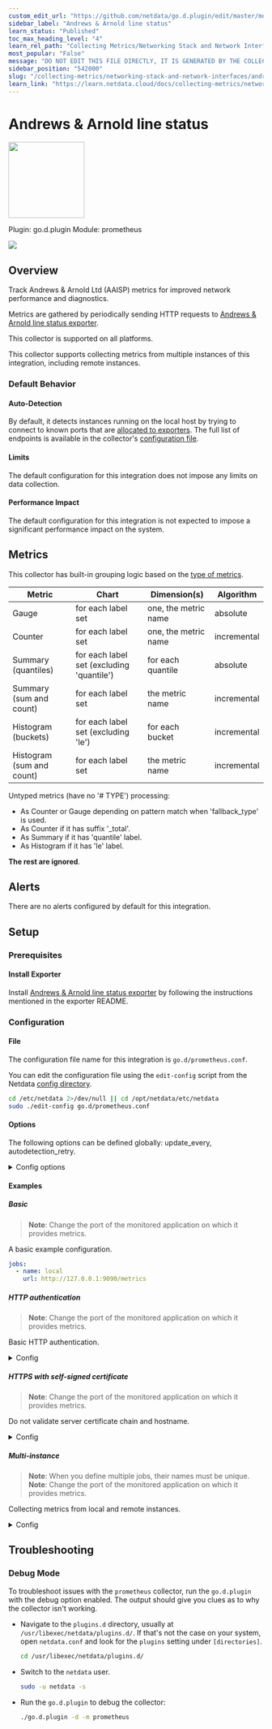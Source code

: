 ```yaml
---
custom_edit_url: "https://github.com/netdata/go.d.plugin/edit/master/modules/prometheus/metadata.yaml"
sidebar_label: "Andrews & Arnold line status"
learn_status: "Published"
toc_max_heading_level: "4"
learn_rel_path: "Collecting Metrics/Networking Stack and Network Interfaces"
most_popular: "False"
message: "DO NOT EDIT THIS FILE DIRECTLY, IT IS GENERATED BY THE COLLECTOR'S metadata.yaml FILE"
sidebar_position: "542000"
slug: "/collecting-metrics/networking-stack-and-network-interfaces/andrews-&-arnold-line-status"
learn_link: "https://learn.netdata.cloud/docs/collecting-metrics/networking-stack-and-network-interfaces/andrews-&-arnold-line-status"
---
```



# Andrews & Arnold line status


<img src="https://netdata.cloud/img/andrewsarnold.jpg" width="150"/>


Plugin: go.d.plugin
Module: prometheus

<img src="https://img.shields.io/badge/maintained%20by-Community-blue" />

## Overview

Track Andrews & Arnold Ltd (AAISP) metrics for improved network performance and diagnostics.


Metrics are gathered by periodically sending HTTP requests to [Andrews & Arnold line status exporter](https://github.com/daveio/aaisp-exporter).


This collector is supported on all platforms.

This collector supports collecting metrics from multiple instances of this integration, including remote instances.


### Default Behavior

#### Auto-Detection

By default, it detects instances running on the local host by trying to connect to known ports that are [allocated to exporters](https://github.com/prometheus/prometheus/wiki/Default-port-allocations).
The full list of endpoints is available in the collector's [configuration file](https://github.com/netdata/go.d.plugin/blob/master/config/go.d/prometheus.conf).


#### Limits

The default configuration for this integration does not impose any limits on data collection.

#### Performance Impact

The default configuration for this integration is not expected to impose a significant performance impact on the system.


## Metrics

This collector has built-in grouping logic based on the [type of metrics](https://prometheus.io/docs/concepts/metric_types/).

| Metric                    | Chart                                     | Dimension(s)         | Algorithm   |
|---------------------------|-------------------------------------------|----------------------|-------------|
| Gauge                     | for each label set                        | one, the metric name | absolute    |
| Counter                   | for each label set                        | one, the metric name | incremental |
| Summary (quantiles)       | for each label set (excluding 'quantile') | for each quantile    | absolute    |
| Summary (sum and count)   | for each label set                        | the metric name      | incremental |
| Histogram (buckets)       | for each label set (excluding 'le')       | for each bucket      | incremental |
| Histogram (sum and count) | for each label set                        | the metric name      | incremental |

Untyped metrics (have no '# TYPE') processing:

- As Counter or Gauge depending on pattern match when 'fallback_type' is used.
- As Counter if it has suffix '_total'.
- As Summary if it has 'quantile' label.
- As Histogram if it has 'le' label.

**The rest are ignored**.



## Alerts

There are no alerts configured by default for this integration.


## Setup

### Prerequisites

#### Install Exporter

Install [Andrews & Arnold line status exporter](https://github.com/daveio/aaisp-exporter) by following the instructions mentioned in the exporter README.



### Configuration

#### File

The configuration file name for this integration is `go.d/prometheus.conf`.


You can edit the configuration file using the `edit-config` script from the
Netdata [config directory](https://github.com/netdata/netdata/blob/master/docs/configure/nodes.md#the-netdata-config-directory).

```bash
cd /etc/netdata 2>/dev/null || cd /opt/netdata/etc/netdata
sudo ./edit-config go.d/prometheus.conf
```
#### Options

The following options can be defined globally: update_every, autodetection_retry.


<details><summary>Config options</summary>

| Name | Description | Default | Required |
|:----|:-----------|:-------|:--------:|
| update_every | Data collection frequency. | 10 | False |
| autodetection_retry | Recheck interval in seconds. Zero means no recheck will be scheduled. | 0 | False |
| url | Server URL. |  | True |
| selector | Time series selector (filter). |  | False |
| fallback_type | Time series selector (filter). |  | False |
| max_time_series | Global time series limit. If an endpoint returns number of time series > limit the data is not processed. | 2000 | False |
| max_time_series_per_metric | Time series per metric (metric name) limit. Metrics with number of time series > limit are skipped. | 200 | False |
| timeout | HTTP request timeout. | 10 | False |
| username | Username for basic HTTP authentication. |  | False |
| password | Password for basic HTTP authentication. |  | False |
| proxy_url | Proxy URL. |  | False |
| proxy_username | Username for proxy basic HTTP authentication. |  | False |
| proxy_password | Password for proxy basic HTTP authentication. |  | False |
| method | HTTP request method. | GET | False |
| body | HTTP request body. |  | False |
| headers | HTTP request headers. |  | False |
| not_follow_redirects | Redirect handling policy. Controls whether the client follows redirects. | no | False |
| tls_skip_verify | Server certificate chain and hostname validation policy. Controls whether the client performs this check. | no | False |
| tls_ca | Certification authority that the client uses when verifying the server's certificates. |  | False |
| tls_cert | Client TLS certificate. |  | False |
| tls_key | Client TLS key. |  | False |

##### selector

This option allows you to filter out unwanted time series. Only metrics matching the selector will be collected.

- Logic: (pattern1 OR pattern2) AND !(pattern3 or pattern4)
- Pattern syntax: [selector](https://github.com/netdata/go.d.plugin/pkg/prometheus/selector#time-series-selectors).
- Option syntax:

```yaml
selector:
  allow:
    - pattern1
    - pattern2
  deny:
    - pattern3
    - pattern4
```


##### fallback_type

This option allows you to process Untyped metrics as Counter or Gauge instead of ignoring them.

- Metric name pattern syntax: [shell file name pattern](https://golang.org/pkg/path/filepath/#Match).
- Option syntax:

```yaml
fallback_type:
  counter:
    - metric_name_pattern1
    - metric_name_pattern2
  gauge:
    - metric_name_pattern3
    - metric_name_pattern4
```


</details>

#### Examples

##### Basic

> **Note**: Change the port of the monitored application on which it provides metrics.

A basic example configuration.


```yaml
jobs:
  - name: local
    url: http://127.0.0.1:9090/metrics

```
##### HTTP authentication

> **Note**: Change the port of the monitored application on which it provides metrics.

Basic HTTP authentication.


<details><summary>Config</summary>

```yaml
jobs:
  - name: local
    url: http://127.0.0.1:9090/metrics
    username: username
    password: password

```
</details>

##### HTTPS with self-signed certificate

> **Note**: Change the port of the monitored application on which it provides metrics.

Do not validate server certificate chain and hostname.


<details><summary>Config</summary>

```yaml
jobs:
  - name: local
    url: https://127.0.0.1:9090/metrics
    tls_skip_verify: yes

```
</details>

##### Multi-instance

> **Note**: When you define multiple jobs, their names must be unique.
> **Note**: Change the port of the monitored application on which it provides metrics.

Collecting metrics from local and remote instances.


<details><summary>Config</summary>

```yaml
jobs:
  - name: local
    url: http://127.0.0.1:9090/metrics

  - name: remote
    url: http://192.0.2.1:9090/metrics

```
</details>



## Troubleshooting

### Debug Mode

To troubleshoot issues with the `prometheus` collector, run the `go.d.plugin` with the debug option enabled. The output
should give you clues as to why the collector isn't working.

- Navigate to the `plugins.d` directory, usually at `/usr/libexec/netdata/plugins.d/`. If that's not the case on
  your system, open `netdata.conf` and look for the `plugins` setting under `[directories]`.

  ```bash
  cd /usr/libexec/netdata/plugins.d/
  ```

- Switch to the `netdata` user.

  ```bash
  sudo -u netdata -s
  ```

- Run the `go.d.plugin` to debug the collector:

  ```bash
  ./go.d.plugin -d -m prometheus
  ```



